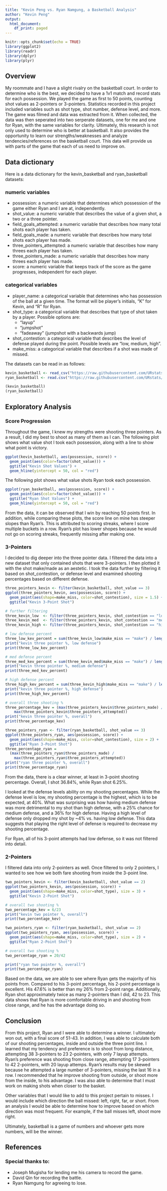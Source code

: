 ---
title: "Kevin Peng vs. Ryan Namgung, a Basketball Analysis"
author: "Kevin Peng"
output:
  html_document:
    df_print: paged
---

```{r setup, include=FALSE, message=FALSE, warning=FALSE}
knitr::opts_chunk$set(echo = TRUE)
library(ggplot2)
library(readr)
library(dplyr)
library(plyr)

```


## Overview

My roommate and I have a slight rivalry on the basketball court. In order to determine
who is the best, we decided to have a 1v1 match and record stats for each possession.
We played the game as first to 50 points, counting shot values as 2-pointers or 3-pointers.
Statistics recorded in this project included variables such as shot type, 
shot number, defense level, and more. The game was filmed and data was extracted from it. 
When collected, the data was then seperated into two serperate datasets, one for me and one for Ryan, with the same variables
for clarity.
Ultimately, this research is not only used to determine who is better at basketball. It 
also provides the opportunity to learn our strengths/weaknesses and 
analyze tendencies/references on the basketball court. This data will 
provide us with parts of the game that each of us need to improve on. 

## Data dictionary

Here is a data dictionary for the kevin_basketball and ryan_basketball datasets:

### numeric variables
- possession: a numeric variable that determines which possession of the game either Ryan and I are at, independently.
- shot_value: a numeric variable that describes the value of a given shot, a two or a three pointer.
- field_goals_attempted: a numeric variable that describes how many total shots each player has taken.
- field_goals_made: a numeric variable that describes how many total shots each player has made. 
- three_pointers_attempted: a numeric variable that describes how many threes each player has taken.
- three_pointers_made: a numeric variable that describes how many threes each player has made.
- score: a numeric variable that keeps track of the score as the game progresses, independent for each player. 

### categorical variables
- player_name: a categorical variable that determines who has possession of the ball at a given time. The format will be player's initials, "K" for Kevin, and "R" for Ryan. 
- shot_type: a categorical variable that describes that type of shot taken by a player. Possible options are:
    - "layup"
    - "jumpshot"
    - "fadeaway" (jumpshot with a backwards jump)
- shot_contestion: a categorical variable that describes the level of defense played during the point. Possible levels are "low, medium, high".
- make_miss: a categorical variable that describes if a shot was made of missed. 



The datasets can be read in as follows:
```{r message=FALSE}
kevin_basketball <- read_csv("https://raw.githubusercontent.com/URstats/stat209-s18-kevpeng/master/kevin_data.csv")
ryan_basketball <- read.csv("https://raw.githubusercontent.com/URstats/stat209-s18-kevpeng/master/ryan_data.csv")
```


```{r echo=FALSE}
(kevin_basketball)
(ryan_basketball)
```

## Exploratory Analysis


### Score Progression

Throughout the game, I knew my strengths were shooting three pointers. As a result, I did my best to shoot as many of them as I can. The following plot shows what value shot I took each possession, along with a line to show what point is victory.  

```{r, echo=FALSE}
ggplot(kevin_basketball, aes(possession, score)) +
  geom_point(aes(color=factor(shot_value))) + 
  ggtitle("Kevin Shot Values") +
  geom_hline(yintercept = 50, col = "red")
```


The following plot shows what value shots Ryan took each possession.
```{r, echo=FALSE}
ggplot(ryan_basketball, aes(possession, score)) +
  geom_point(aes(color=factor(shot_value))) + 
  ggtitle("Ryan Shot Values") +
  geom_hline(yintercept = 50, col = "red")

```

From the data, it can be observed that I win by reaching 50 points first. In 
addition, while comparing these plots, the score line on mine has steeper slopes
than Ryan's. This is attributed to scoring streaks, where I score
multiple buckets in a row. Ryan's plot has lower shopes because he would 
not go on scoring streaks, frequently missing after making one. 

### 3-Pointers

I decided to dig deeper into the three pointer data. 
I filtered the data into a new dataset that only contained shots
that were 3-pointers. I then plotted it with the shot make/made as 
an aestetic. I took the data further by filtering it based 
on shot_contestion, or defense level and examined shooting 
percentages based on different defense. 

```{r, echo=FALSE}
three_pointers_kevin <- filter(kevin_basketball, shot_value == 3)
ggplot(three_pointers_kevin, aes(possession, score)) +
  geom_point(aes(shape=make_miss, color=shot_contestion), size = 1.5) + 
  ggtitle("Kevin 3-Point Shot")

# further filtering
three_kevin_low  <- filter(three_pointers_kevin, shot_contestion == "low")
three_kevin_med  <- filter(three_pointers_kevin, shot_contestion == "med")
three_kevin_high <- filter(three_pointers_kevin, shot_contestion == "high")

# low defense percent
three_low_kev_percent = sum(three_kevin_low$make_miss == "make") / length(three_kevin_low$make_miss)
print("kevin three pointer %, low defense")
print(three_low_kev_percent)

# med defense percent
three_med_kev_percent = sum(three_kevin_med$make_miss == "make") / length(three_kevin_med$make_miss)
print("kevin three pointer %, medium defense")
print(three_med_kev_percent)

# high defense percent
three_high_kev_percent = sum(three_kevin_high$make_miss == "make") / length(three_kevin_high$make_miss)
print("kevin three pointer %, high defense")
print(three_high_kev_percent)

# overall three shooting %
three_percentage_kev = (max(three_pointers_kevin$three_pointers_made) / 
    max(three_pointers_kevin$three_pointers_attempted))
print("kevin three pointer %, overall")
print(three_percentage_kev)


```


```{r, echo=FALSE}
three_pointers_ryan <- filter(ryan_basketball, shot_value == 3)
ggplot(three_pointers_ryan, aes(possession, score)) +
  geom_point(aes(shape=make_miss, color=shot_contestion), size = 2) + 
  ggtitle("Ryan 3-Point Shot")
three_percentage_ryan =   
  (max(three_pointers_ryan$three_pointers_made) / 
    max(three_pointers_ryan$three_pointers_attempted))
print("ryan three pointer %, overall")
print(three_percentage_ryan)
```

From the data, there is a clear winner, at least in
3-point shooting percentage. Overall, I shot 36.84%, while Ryan shot 6.25%. 

I looked at the defense levels ability on my shooting percentages. 
While the defense level is low, my shooting percentage is the highest, which
is to be expected, at 40%. What was surprising was how having medium defense 
was more detrimental to my shot than high defense, with a 25% chance for medium 
defense, and a 36% for high defense. Having a high level of defense only dropped 
my shot by ~4% vs. having low defense. This data suggests that playing the right
level of defense is required to decrease my shooting percentage.

For Ryan, all of his 3-point attempts had low defense, so it was not filtered into detail.

### 2-Pointers

I filtered data into only 2-pointers as well. Once filtered to only 2 pointers, 
I wanted to see how we both fare shooting from inside the 3-point line. 

```{r, echo=FALSE}
two_pointers_kevin <- filter(kevin_basketball, shot_value == 2)
ggplot(two_pointers_kevin, aes(possession, score)) +
  geom_point(aes(shape=make_miss, color=shot_type), size = 3) + 
  ggtitle("Kevin 2-Point Shot")

# overall two shooting %
two_percentage_kev = 6/23
print("kevin two pointer %, overall")
print(two_percentage_kev)

```

```{r, echo=FALSE}
two_pointers_ryan <- filter(ryan_basketball, shot_value == 2)
ggplot(two_pointers_ryan, aes(possession, score)) +
  geom_point(aes(shape=make_miss, color=shot_type), size = 2) + 
  ggtitle("Ryan 2-Point Shot")

# overall two shooting %
two_percentage_ryan = 20/42

print("ryan two pointer %, overall")
print(two_percentage_ryan)


```

Based on the data, we are able to see where Ryan gets the majority of his
points from. Compared to his 3-point percentage, his 2-point percentage is 
excellent. His 47.6% is better than my 26% from 2-point range. Additionally,
Ryan shot approximately twice as many 2-pointers than I did, 42 to 23. This
data shows that Ryan is more comfortable driving in and shooting from close range,
and he has the advantage doing so. 


## Conclusion

From this project, Ryan and I were able to determine a winner. I ultimately won out,
with a final score of 51-43. In addition, I was able to calculate both of our shooting
percentages, inside and outside the three point line. I learned that my tendency and preference is to shoot 
from long distance, attempting 38 3-pointers to 23 2-pointers, with only 7 layup attempts. 
Ryan's preference was shooting from close range, attempting 17 3-pointers to 42 2-pointers, with 20 layup
attemps. Ryan's results may be skewed because he attempted a large number of 3-pointers, missing the last 16 in a row. 
I recommended that he improve shooting from outside, or shoot more from the inside, to his advantage. 
I was also able to determine that I must work on making shots when closer to the basket. 

Other variables that I would like to add to this project pertain to misses. 
I would include which direction the ball missed: left, right, far, or short. 
From an analysis I would be able to determine how to improve based on which direction was
most frequent. For example, if the ball misses left, shoot more right. 

Ultimately, basketball is a game of numbers and whoever gets more numbers, will be the winner. 

## References
### Special thanks to:
  - Joseph Mugisha for lending me his camera to record the game.
  - David Qin for recording the battle.
  - Ryan Namgung for agreeing to lose.



